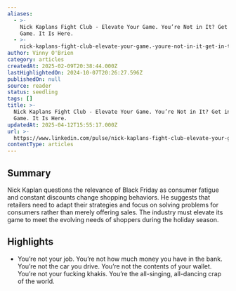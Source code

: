 ```yaml
---
aliases:
  - >-
    Nick Kaplans Fight Club - Elevate Your Game. You’re Not in It? Get in the
    Game. It Is Here.
  - >-
    nick-kaplans-fight-club-elevate-your-game.-youre-not-in-it-get-in-the-game.-it-is-here.
author: Vinny O'Brien
category: articles
createdAt: 2025-02-09T20:38:44.000Z
lastHighlightedOn: 2024-10-07T20:26:27.596Z
publishedOn: null
source: reader
status: seedling
tags: []
title: >-
  Nick Kaplans Fight Club - Elevate Your Game. You’re Not in It? Get in the
  Game. It Is Here.
updatedAt: 2025-04-12T15:55:17.000Z
url: >-
  https://www.linkedin.com/pulse/nick-kaplans-fight-club-elevate-your-game-youre-get-vinny-o-brien-xcoce/
contentType: articles
---
```

## Summary

Nick Kaplan questions the relevance of Black Friday as consumer fatigue and constant discounts change shopping behaviors. He suggests that retailers need to adapt their strategies and focus on solving problems for consumers rather than merely offering sales. The industry must elevate its game to meet the evolving needs of shoppers during the holiday season.

## Highlights

- You’re not your job. You’re not how much money you have in the bank. You’re not the car you drive. You’re not the contents of your wallet. You’re not your fucking khakis. You’re the all-singing, all-dancing crap of the world.
